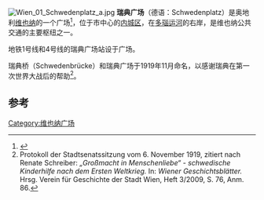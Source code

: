[[File:Wien_01_Schwedenplatz_a.jpg|thumb]]
'''瑞典广场'''（德语：Schwedenplatz）是奥地利[[维也纳|维也纳]]的一个广场<ref name="KINDERSLEYStaff2010">{{cite book|author1=Dorling Kindersley|title=DK Eyewitness Travel Guide: Austria|url=http://books.google.com/books?id=qHXXslNOg0AC&pg=PA60|accessdate=14 March 2012|date=9 December 2010|publisher=Dorling Kindersley Ltd|isbn=978-1-4053-5199-7|page=60}}</ref>，位于市中心的[[内城区_(维也纳)|内城区]]，在[[多瑙运河|多瑙运河]]的右岸，是维也纳公共交通的主要枢纽之一。

地铁1号线和4号线的瑞典广场站设于广场。

瑞典桥（Schwedenbrücke）和瑞典广场于1919年11月命名，以感谢瑞典在第一次世界大战后的帮助<ref>Protokoll der Stadtsenatssitzung vom 6. November 1919, zitiert nach Renate Schreiber: ''„Großmacht in Menschenliebe“ - schwedische Kinderhilfe nach dem Ersten Weltkrieg.'' In: ''Wiener Geschichtsblätter.'' Hrsg. Verein für Geschichte der Stadt Wien, Heft 3/2009, S. 76, Anm. 86.</ref>。

==参考==
{{reflist}}

{{coord|48|12|41|N|16|22|44|E|region:AT-9_type:landmark_source:kolossus-dewiki|display=title}}

[[Category:维也纳广场|Category:维也纳广场]]